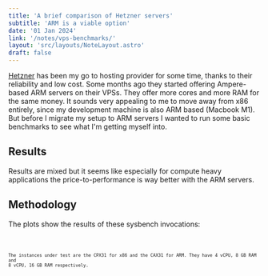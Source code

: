 ```yaml
---
title: 'A brief comparison of Hetzner servers'
subtitle: 'ARM is a viable option'
date: '01 Jan 2024'
link: '/notes/vps-benchmarks/'
layout: 'src/layouts/NoteLayout.astro'
draft: false
---
```



[Hetzner](https://www.hetzner.com/) has been my go to hosting provider for some
time, thanks to their reliability and low cost. Some months ago they started offering
Ampere-based ARM servers on their VPSs. They offer more cores and more RAM for the same money.
It sounds very appealing to me to move away from x86 entirely, since my development machine is
also ARM based (Macbook M1). But before I migrate my setup to ARM servers I wanted to run some
basic benchmarks to see what I'm getting myself into.

## Results

<CPUResults />
<MemoryResults />
<FileIOResults />

Results are mixed but it seems like especially for compute heavy applications the
price-to-performance is way better with the ARM servers.

## Methodology

The plots show the results of these sysbench invocations:

<Code value="sysbench cpu --threads=x run" />
<Code value="sysbench memory --threads=x run" />
<Code value="sysbench fileio --threads=x --file-test-mode=seqwr run" />
The instances under test are the CPX31 for x86 and the CAX31 for ARM. They have 4 vCPU, 8 GB RAM and
8 vCPU, 16 GB RAM respectively.
